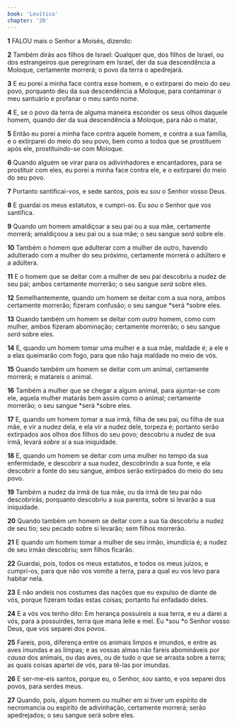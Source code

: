 ```yaml
---
book: 'Levítico'
chapter: '20'
---
```


**1** FALOU mais o Senhor a Moisés, dizendo:

**2** Também dirás aos filhos de Israel: Qualquer que, dos filhos de Israel, ou dos estrangeiros que peregrinam em Israel, der da sua descendência a Moloque, certamente morrerá; o povo da terra o apedrejará.

**3** E eu porei a minha face contra esse homem, e o extirparei do meio do seu povo, porquanto deu da sua descendência a Moloque, para contaminar o meu santuário e profanar o meu santo nome.

**4** E, se o povo da terra de alguma maneira esconder os seus olhos daquele homem, quando der da sua descendência a Moloque, para não o matar,

**5** Então eu porei a minha face contra aquele homem, e contra a sua família, e o extirparei do meio do seu povo, bem como a todos que se prostituem após ele, prostituindo-se com Moloque.

**6** Quando alguém se virar para os adivinhadores e encantadores, para se prostituir com eles, eu porei a minha face contra ele, e o extirparei do meio do seu povo.

**7** Portanto santificai-vos, e sede santos, pois eu _sou_ o Senhor vosso Deus.

**8** E guardai os meus estatutos, e cumpri-os. Eu _sou_ o Senhor que vos santifica.

**9** Quando um homem amaldiçoar a seu pai ou a sua mãe, certamente morrerá; amaldiçoou a seu pai ou a sua mãe; o seu sangue _será_ sobre ele.

**10** Também o homem que adulterar com a mulher de outro, havendo adulterado com a mulher do seu próximo, certamente morrerá o adúltero e a adúltera.

**11** E o homem que se deitar com a mulher de seu pai descobriu a nudez de seu pai; ambos certamente morrerão; o seu sangue _será_ sobre eles.

**12** Semelhantemente, quando um homem se deitar com a sua nora, ambos certamente morrerão; fizeram confusão; o seu sangue *será *sobre eles.

**13** Quando também um homem se deitar com _outro_ homem, como com mulher, ambos fizeram abominação; certamente morrerão; o seu sangue _será_ sobre eles.

**14** E, quando um homem tomar uma mulher e a sua mãe, maldade é; a ele e a elas queimarão com fogo, para que não haja maldade no meio de vós.

**15** Quando também um homem se deitar com um animal, certamente morrerá; e matareis o animal.

**16** Também a mulher que se chegar a algum animal, para ajuntar-se com ele, aquela mulher matarás bem assim como o animal; certamente morrerão; o seu sangue *será *sobre eles.

**17** E, quando um homem tomar a sua irmã, filha de seu pai, ou filha de sua mãe, e vir a nudez dela, e ela vir a nudez dele, torpeza é; portanto serão extirpados aos olhos dos filhos do seu povo; descobriu a nudez de sua irmã, levará _sobre si_ a sua iniquidade.

**18** E, quando um homem se deitar com uma mulher no tempo da sua enfermidade, e descobrir a sua nudez, descobrindo a sua fonte, e ela descobrir a fonte do seu sangue, ambos serão extirpados do meio do seu povo.

**19** Também a nudez da irmã de tua mãe, ou da irmã de teu pai não descobrirás; porquanto descobriu a sua parenta, sobre si levarão a sua iniquidade.

**20** Quando também um homem se deitar com a sua tia descobriu a nudez de seu tio; seu pecado sobre si levarão; sem filhos morrerão.

**21** E quando um homem tomar a mulher de seu irmão, imundícia é; a nudez de seu irmão descobriu; sem filhos ficarão.

**22** Guardai, pois, todos os meus estatutos, e todos os meus juízos, e cumpri-os, para que não vos vomite a terra, para a qual eu vos levo para habitar nela.

**23** E não andeis nos costumes das nações que eu expulso de diante de vós, porque fizeram todas estas coisas; portanto fui enfadado deles.

**24** E a vós vos tenho dito: Em herança possuireis a sua terra, e eu a darei a vós, para a possuirdes, terra que mana leite e mel. Eu *sou *o Senhor vosso Deus, que vos separei dos povos.

**25** Fareis, pois, diferença entre os animais limpos e imundos, e entre as aves imundas e as limpas; e as vossas almas não fareis abomináveis por _causa_ dos animais, ou das aves, ou de tudo o que se arrasta sobre a terra; as quais coisas apartei de vós, para tê-las por imundas.

**26** E ser-me-eis santos, porque eu, o Senhor, _sou_ santo, e vos separei dos povos, para serdes meus.

**27** Quando, pois, algum homem ou mulher em si tiver um espírito de necromancia ou espírito de adivinhação, certamente morrerá; serão apedrejados; o seu sangue será sobre eles.
